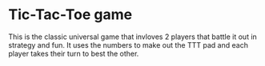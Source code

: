 # Tic-Tac-Toe game
This is the classic universal game that invloves 2 players that battle it out in strategy and fun.
It uses the numbers to make out the TTT pad and each player takes their turn to best the other.